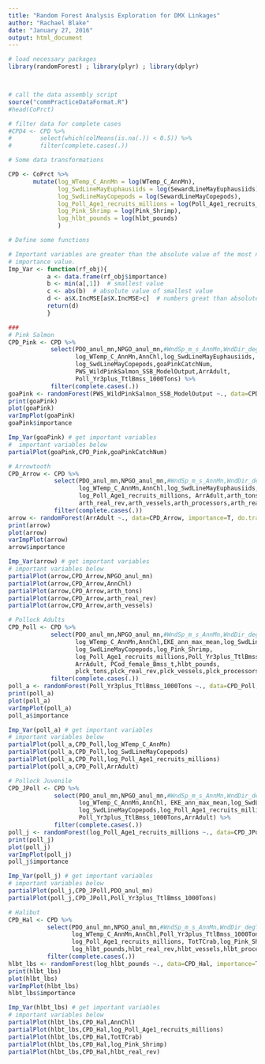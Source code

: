 ```yaml
---
title: "Random Forest Analysis Exploration for DMX Linkages"
author: "Rachael Blake"
date: "January 27, 2016"
output: html_document
---
```


```r

# load necessary packages
library(randomForest) ; library(plyr) ; library(dplyr)



# call the data assembly script
source("commPracticeDataFormat.R")
#head(CoPrct)

# filter data for complete cases
#CPD4 <- CPD %>%
#        select(which(colMeans(is.na(.)) < 0.5)) %>%
#        filter(complete.cases(.))

```


```r
# Some data transformations

CPD <- CoPrct %>%
       mutate(log_WTemp_C_AnnMn = log(WTemp_C_AnnMn),
              log_SwdLineMayEuphausiids = log(SewardLineMayEuphausiids),
              log_SwdLineMayCopepods = log(SewardLineMayCopepods),
              log_Poll_Age1_recruits_millions = log(Poll_Age1_recruits_millions),
              log_Pink_Shrimp = log(Pink_Shrimp),
              log_hlbt_pounds = log(hlbt_pounds)
              )

```


```r
# Define some functions

# Important variables are greater than the absolute value of the most negative
# importance value.
Imp_Var <- function(rf_obj){
           a <- data.frame(rf_obj$importance)  
           b <- min(a[,1])  # smallest value
           c <- abs(b)  # absolute value of smallest value
           d <- a$X.IncMSE[a$X.IncMSE>c]  # numbers great than absolute value of smallest value
           return(d)
           }


```


```r
###
# Pink Salmon
CPD_Pink <- CPD %>% 
            select(PDO_anul_mn,NPGO_anul_mn,#WndSp_m_s_AnnMn,WndDir_degT_AnnMn,
                   log_WTemp_C_AnnMn,AnnChl,log_SwdLineMayEuphausiids,
                   log_SwdLineMayCopepods,goaPinkCatchNum,
                   PWS_WildPinkSalmon_SSB_ModelOutput,ArrAdult,
                   Poll_Yr3plus_TtlBmss_1000Tons) %>%
            filter(complete.cases(.))
goaPink <- randomForest(PWS_WildPinkSalmon_SSB_ModelOutput ~., data=CPD_Pink, importance=T, do.trace=1000, ntree=5000)
print(goaPink)
plot(goaPink)
varImpPlot(goaPink)
goaPink$importance

Imp_Var(goaPink) # get important variables
#  important variables below
partialPlot(goaPink,CPD_Pink,goaPinkCatchNum)

```

```r

# Arrowtooth
CPD_Arrow <- CPD %>% 
             select(PDO_anul_mn,NPGO_anul_mn,#WndSp_m_s_AnnMn,WndDir_degT_AnnMn,
                    log_WTemp_C_AnnMn,AnnChl,log_SwdLineMayEuphausiids,
                    log_Poll_Age1_recruits_millions, ArrAdult,arth_tons,
                    arth_real_rev,arth_vessels,arth_processors,arth_real_price) %>%
             filter(complete.cases(.))
arrow <- randomForest(ArrAdult ~., data=CPD_Arrow, importance=T, do.trace=1000, ntree=5000)
print(arrow)
plot(arrow)
varImpPlot(arrow)
arrow$importance

Imp_Var(arrow) # get important variables
# important variables below
partialPlot(arrow,CPD_Arrow,NPGO_anul_mn)
partialPlot(arrow,CPD_Arrow,AnnChl)
partialPlot(arrow,CPD_Arrow,arth_tons)
partialPlot(arrow,CPD_Arrow,arth_real_rev)
partialPlot(arrow,CPD_Arrow,arth_vessels)

```


```r

# Pollock Adults
CPD_Poll <- CPD %>% 
            select(PDO_anul_mn,NPGO_anul_mn,#WndSp_m_s_AnnMn,WndDir_degT_AnnMn,
                   log_WTemp_C_AnnMn,AnnChl,EKE_ann_max_mean,log_SwdLineMayEuphausiids,
                   log_SwdLineMayCopepods,log_Pink_Shrimp,
                   log_Poll_Age1_recruits_millions,Poll_Yr3plus_TtlBmss_1000Tons,
                   ArrAdult, PCod_female_Bmss_t,hlbt_pounds,
                   plck_tons,plck_real_rev,plck_vessels,plck_processors) %>%
            filter(complete.cases(.))
poll_a <- randomForest(Poll_Yr3plus_TtlBmss_1000Tons ~., data=CPD_Poll, importance=T, do.trace=1000, ntree=5000)
print(poll_a)
plot(poll_a)
varImpPlot(poll_a)
poll_a$importance

Imp_Var(poll_a) # get important variables
# important variables below
partialPlot(poll_a,CPD_Poll,log_WTemp_C_AnnMn)
partialPlot(poll_a,CPD_Poll,log_SwdLineMayCopepods)
partialPlot(poll_a,CPD_Poll,log_Poll_Age1_recruits_millions)
partialPlot(poll_a,CPD_Poll,ArrAdult)

```

```r

# Pollock Juvenile
CPD_JPoll <- CPD %>%
             select(PDO_anul_mn,NPGO_anul_mn,#WndSp_m_s_AnnMn,WndDir_degT_AnnMn,
                    log_WTemp_C_AnnMn,AnnChl, EKE_ann_max_mean,log_SwdLineMayEuphausiids,
                    log_SwdLineMayCopepods,log_Poll_Age1_recruits_millions,
                    Poll_Yr3plus_TtlBmss_1000Tons,ArrAdult) %>%
             filter(complete.cases(.))
poll_j <- randomForest(log_Poll_Age1_recruits_millions ~., data=CPD_JPoll, importance=T, do.trace=1000, ntree=5000)
print(poll_j)
plot(poll_j)
varImpPlot(poll_j)
poll_j$importance

Imp_Var(poll_j) # get important variables
# important variables below
partialPlot(poll_j,CPD_JPoll,PDO_anul_mn)
partialPlot(poll_j,CPD_JPoll,Poll_Yr3plus_TtlBmss_1000Tons)


```

```r

# Halibut
CPD_Hal <- CPD %>% 
           select(PDO_anul_mn,NPGO_anul_mn,#WndSp_m_s_AnnMn,WndDir_degT_AnnMn,
                  log_WTemp_C_AnnMn,AnnChl,Poll_Yr3plus_TtlBmss_1000Tons, 
                  log_Poll_Age1_recruits_millions, TotTCrab,log_Pink_Shrimp,
                  log_hlbt_pounds,hlbt_real_rev,hlbt_vessels,hlbt_processors) %>%
           filter(complete.cases(.))
hlbt_lbs <- randomForest(log_hlbt_pounds ~., data=CPD_Hal, importance=T, do.trace=1000, ntree=5000)
print(hlbt_lbs)
plot(hlbt_lbs)
varImpPlot(hlbt_lbs)
hlbt_lbs$importance

Imp_Var(hlbt_lbs) # get important variables
# important variables below
partialPlot(hlbt_lbs,CPD_Hal,AnnChl)
partialPlot(hlbt_lbs,CPD_Hal,log_Poll_Age1_recruits_millions)
partialPlot(hlbt_lbs,CPD_Hal,TotTCrab)
partialPlot(hlbt_lbs,CPD_Hal,log_Pink_Shrimp)
partialPlot(hlbt_lbs,CPD_Hal,hlbt_real_rev)

```

